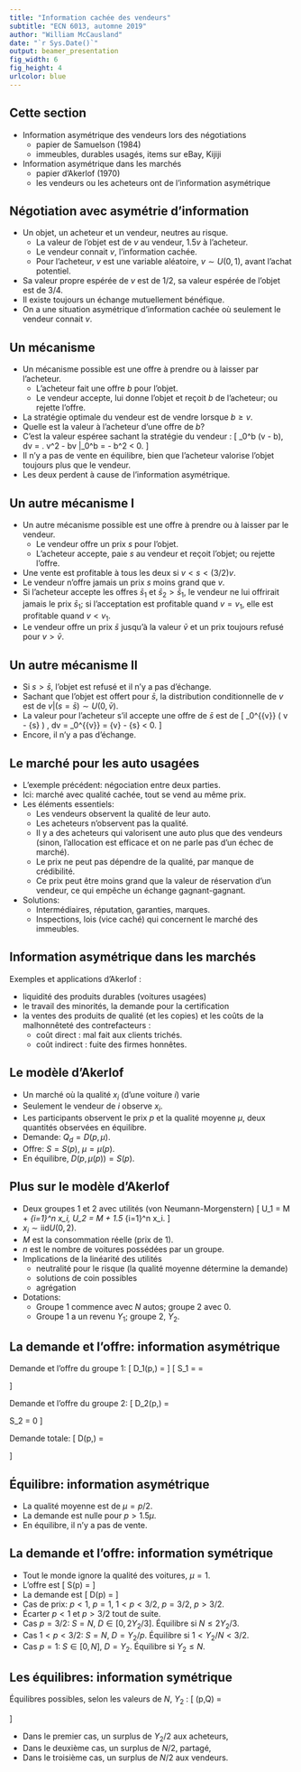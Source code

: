 ```yaml
---
title: "Information cachée des vendeurs"
subtitle: "ECN 6013, automne 2019"
author: "William McCausland"
date: "`r Sys.Date()`"
output: beamer_presentation
fig_width: 6
fig_height: 4
urlcolor: blue
---
```


## Cette section

* Information asymétrique des vendeurs lors des négotiations
    * papier de Samuelson (1984)
    * immeubles, durables usagés, items sur eBay, Kijiji
* Information asymétrique dans les marchés
    * papier d'Akerlof (1970)
    * les vendeurs ou les acheteurs ont de l'information asymétrique

## Négotiation avec asymétrie d'information

* Un objet, un acheteur et un vendeur, neutres au risque.
    * La valeur de l'objet est de $v$ au vendeur, $1.5v$ à l'acheteur.
    * Le vendeur connait $v$, l'information cachée.
    * Pour l'acheteur, $v$ est une variable aléatoire, $v \sim U(0,1)$, avant l'achat potentiel.
* Sa valeur propre espérée de $v$ est de $1/2$, sa valeur espérée de l'objet est de $3/4$.
* Il existe toujours un échange mutuellement bénéfique.
* On a une situation asymétrique d'information cachée où seulement le vendeur connait $v$.

## Un mécanisme

* Un mécanisme possible est une offre à prendre ou à laisser par l'acheteur.
    * L'acheteur fait une offre $b$ pour l'objet.
    * Le vendeur accepte, lui donne l'objet et reçoit $b$ de l'acheteur; ou rejette l'offre.
* La stratégie optimale du vendeur est de vendre lorsque $b \geq v$.
* Quelle est la valeur à l'acheteur d'une offre de $b$?
* C'est la valeur espéree sachant la stratégie du vendeur :
\[
  \int_0^b \left(\frac{3}{2}v - b\right)\, dv = \left. \frac{3}{4} v^2 - bv \right|_0^b = -\frac{1}{4} b^2 < 0.
\]
* Il n'y a pas de vente en équilibre, bien que l'acheteur valorise l'objet toujours plus que le vendeur.
* Les deux perdent à cause de l'information asymétrique.

## Un autre mécanisme I

* Un autre mécanisme possible est une offre à prendre ou à laisser par le vendeur.
    * Le vendeur offre un prix $s$ pour l'objet.
    * L'acheteur accepte, paie $s$ au vendeur et reçoit l'objet; ou rejette l'offre.
* Une vente est profitable à tous les deux si $v < s < (3/2)v$.
* Le vendeur n'offre jamais un prix $s$ moins grand que $v$.
* Si l'acheteur accepte les offres $\bar{s}_1$ et $\bar{s}_2 > \bar{s}_1$, le vendeur ne lui offrirait jamais le prix $\bar{s}_1$; si l'acceptation est profitable quand $v=v_1$, elle est profitable quand $v<v_1$.
* Le vendeur offre un prix $\bar{s}$ jusqu'à la valeur $\bar{v}$ et un prix toujours refusé pour $v > \bar{v}$.

## Un autre mécanisme II

* Si $s>\bar{s}$, l'objet est refusé et il n'y a pas d'échange.
* Sachant que l'objet est offert pour $\bar{s}$, la distribution conditionnelle de $v$ est de $v|(s=\bar{s}) \sim U(0,\bar{v})$.
* La valeur pour l'acheteur s'il accepte une offre de $\bar{s}$ est de
\[
  \int_0^{\bar{v}} \frac{1}{\bar{v}} \left( \frac{3}{2} v - \bar{s} \right) \, dv
  = \frac{1}{\bar{v}} \left[ \frac{3}{4}v^2 - \bar{s} v \right]_0^{\bar{v}}
  = \frac{3}{4} \bar{v} - \bar{s} < 0.
\]
* Encore, il n'y a pas d'échange.

## Le marché pour les auto usagées

* L'exemple précédent: négociation entre deux parties.
* Ici: marché avec qualité cachée, tout se vend au même prix.
* Les éléments essentiels:
    * Les vendeurs observent la qualité de leur auto.
    * Les acheteurs n'observent pas la qualité.
    * Il y a des acheteurs qui valorisent une auto plus que des vendeurs (sinon, l'allocation est efficace et on ne parle pas d'un échec de marché).
    * Le prix ne peut pas dépendre de la qualité, par manque de crédibilité.
    * Ce prix peut être moins grand que la valeur de réservation d'un vendeur, ce qui empêche un échange gagnant-gagnant.
* Solutions:
    * Intermédiaires, réputation, garanties, marques.
    * Inspections, lois (vice caché) qui concernent le marché des immeubles.

## Information asymétrique dans les marchés

Exemples et applications d'Akerlof :

* liquidité des produits durables (voitures usagées)
* le travail des minorités, la demande pour la certification
* la ventes des produits de qualité (et les copies) et les coûts de la malhonnêteté des contrefacteurs :
    * coût direct : mal fait aux clients trichés.
    * coût indirect : fuite des firmes honnêtes.

## Le modèle d'Akerlof

* Un marché où la qualité $x_i$ (d'une voiture $i$) varie
* Seulement le vendeur de $i$ observe $x_i$.
* Les participants observent le prix $p$ et la qualité moyenne $\mu$, deux quantités observées en équilibre.
* Demande: $Q_d = D(p,\mu)$.
* Offre: $S = S(p)$, $\mu = \mu(p)$.
* En équilibre, $D(p,\mu(p)) = S(p)$.

## Plus sur le modèle d'Akerlof

* Deux groupes 1 et 2 avec utilités (von Neumann-Morgenstern)
\[
	U_1 = M + \sum_{i=1}^n x_i, \qquad U_2 = M + 1.5 \sum_{i=1}^n x_i.
\]
* $x_i \sim \mathrm{iid} U(0,2)$.
* $M$ est la consommation réelle (prix de 1).
* $n$ est le nombre de voitures possédées par un groupe.
* Implications de la linéarité des utilités
    * neutralité pour le risque (la qualité moyenne détermine la demande)
    * solutions de coin possibles
    * agrégation
* Dotations:
    * Groupe 1 commence avec $N$ autos; groupe 2 avec 0.
    * Groupe 1 a un revenu $Y_1$; groupe 2, $Y_2$.
    
## La demande et l'offre: information asymétrique

Demande et l'offre du groupe 1:
\[
	D_1(p,\mu) =
	\begin{cases}
		Y_1/p & p < \mu \\
		0 & p > \mu
	\end{cases}
\]
\[
	S_1 =
	\begin{cases}
		pN/2 & p \leq 2 \\
		N & p > 2
	\end{cases}
	\qquad
	\mu =
	\begin{cases}
		p/2 & p\leq 2 \\
	  1 & p>2
	\end{cases}
\]

Demande et l'offre du groupe 2:
\[
	D_2(p,\mu) =
	\begin{cases}
		Y_2/p & p < 1.5\mu \\
		0 & p > 1.5\mu
	\end{cases}
	\qquad
	S_2 = 0
\]

Demande totale:
\[
	D(p,\mu) =
	\begin{cases}
		(Y_1 + Y_2)/p & p < \mu \\
		Y_2/p & \mu < p < 1.5 \mu \\
		0 & p > 1.5 \mu
	\end{cases}
\]

## Équilibre: information asymétrique

* La qualité moyenne est de $\mu = p/2$.
* La demande est nulle pour $p > 1.5\mu$.
* En équilibre, il n'y a pas de vente.

## La demande et l'offre: information symétrique

* Tout le monde ignore la qualité des voitures, $\mu=1$.
* L'offre est
\[
	S(p) = \begin{cases}
		N & p>1 \\
		0 & p<1
	\end{cases}
\]
* La demande est
\[
	D(p) = \begin{cases}
		(Y_1 + Y_2)/p & p<1 \\
		Y_2/p & 1<p<3/2 \\
		0 & p>3/2.
	\end{cases}
\]
* Cas de prix: $p<1$, $p=1$, $1<p<3/2$, $p=3/2$, $p>3/2$.
* Écarter $p<1$ et $p>3/2$ tout de suite.
* Cas $p=3/2$: $S=N$, $D \in [0,2Y_2/3]$. Équilibre si $N \leq 2Y_2/3$.
* Cas $1<p<3/2$: $S=N$, $D = Y_2/p$. Équilibre si $1 < Y_2/N < 3/2$.
* Cas $p=1$: $S\in[0,N]$, $D = Y_2$. Équilibre si $Y_2 \leq N$.

## Les équilibres: information symétrique

Équilibres possibles, selon les valeurs de $N$, $Y_2$ :
\[
	(p,Q) = \begin{cases}
		(1,Y_2) & Y_2 \leq N \\
		(Y_2/N,N) & 2Y_2/3 < N < Y_2 \\
		(3/2,N) & N \leq 2Y_2/3 \\
	\end{cases}
\]

* Dans le premier cas, un surplus de $Y_2/2$ aux acheteurs,
* Dans le deuxième cas, un surplus de $N/2$, partagé,
* Dans le troisième cas, un surplus de $N/2$ aux vendeurs.
